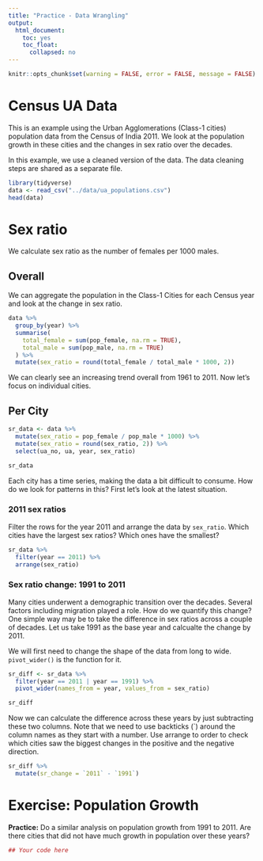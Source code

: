 ```yaml
---
title: "Practice - Data Wrangling"
output:
  html_document:
    toc: yes
    toc_float:
      collapsed: no
---
```


```r
knitr::opts_chunk$set(warning = FALSE, error = FALSE, message = FALSE)
```

# Census UA Data

This is an example using the Urban Agglomerations (Class-1 cities) population data from the Census of India 2011. We look at the population growth in these cities and the changes in sex ratio over the decades.

In this example, we use a cleaned version of the data. The data cleaning steps are shared as a separate file. 

```r
library(tidyverse)
data <- read_csv("../data/ua_populations.csv")
head(data)
```

# Sex ratio

We calculate sex ratio as the number of females per 1000 males.

## Overall

We can aggregate the population in the Class-1 Cities for each Census year and look at the change in sex ratio.

```r
data %>% 
  group_by(year) %>% 
  summarise(
    total_female = sum(pop_female, na.rm = TRUE),
    total_male = sum(pop_male, na.rm = TRUE)
  ) %>% 
  mutate(sex_ratio = round(total_female / total_male * 1000, 2))
```

We can clearly see an increasing trend overall from 1961 to 2011. Now let's focus on individual cities.

## Per City

```r
sr_data <- data %>% 
  mutate(sex_ratio = pop_female / pop_male * 1000) %>% 
  mutate(sex_ratio = round(sex_ratio, 2)) %>% 
  select(ua_no, ua, year, sex_ratio)

sr_data
```

Each city has a time series, making the data a bit difficult to consume. How do we look for patterns in this? First let's look at the latest situation.

### 2011 sex ratios

Filter the rows for the year 2011 and arrange the data by `sex_ratio`. Which cities have the largest sex ratios? Which ones have the smallest?

```r
sr_data %>% 
  filter(year == 2011) %>% 
  arrange(sex_ratio)
```

### Sex ratio change: 1991 to 2011

Many cities underwent a demographic transition over the decades. Several factors including migration played a role. How do we quantify this change? One simple way may be to take the difference in sex ratios across a couple of decades. Let us take 1991 as the base year and calcualte the change by 2011.

We will first need to change the shape of the data from long to wide. `pivot_wider()` is the function for it.

```r
sr_diff <- sr_data %>% 
  filter(year == 2011 | year == 1991) %>% 
  pivot_wider(names_from = year, values_from = sex_ratio)

sr_diff
```

Now we can calculate the difference across these years by just subtracting these two columns. Note that we need to use backticks (`) around the column names as they start with a number. Use arrange to order to check which cities saw the biggest changes in the positive and the negative direction.

```r
sr_diff %>% 
  mutate(sr_change = `2011` - `1991`)
```

# Exercise: Population Growth 

**Practice:** Do a similar analysis on population growth from 1991 to 2011. Are there cities that did not have much growth in population over these years?

```r
## Your code here

```



